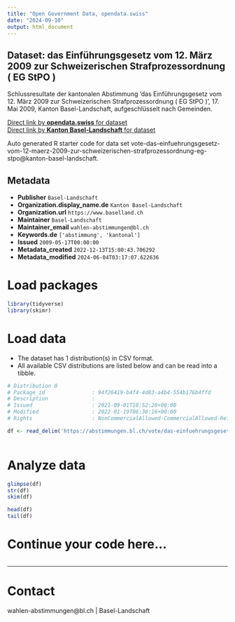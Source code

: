 ```yaml
---
title: "Open Government Data, opendata.swiss"
date: "2024-09-10"
output: html_document
---
```


## Dataset: das Einführungsgesetz vom 12. März 2009 zur Schweizerischen Strafprozessordnung ( EG StPO )

Schlussresultate der kantonalen Abstimmung 'das Einführungsgesetz vom 12. März 2009 zur Schweizerischen Strafprozessordnung ( EG StPO )', 17. Mai 2009, Kanton Basel-Landschaft, aufgeschlüsselt nach Gemeinden.

[Direct link by **opendata.swiss** for dataset](https://opendata.swiss/de/dataset/das-einfuhrungsgesetz-vom-12-marz-2009-zur-schweizerischen-strafprozessordnung-eg-stpo)<br>
[Direct link by **Kanton Basel-Landschaft** for dataset](https://abstimmungen.bl.ch/vote/das-einfuehrungsgesetz-vom-12-maerz-2009-zur-schweizerischen-strafprozessordnung-eg-stpo/data)

Auto generated R starter code for data set vote-das-einfuehrungsgesetz-vom-12-maerz-2009-zur-schweizerischen-strafprozessordnung-eg-stpo@kanton-basel-landschaft.

## Metadata

- **Publisher** `Basel-Landschaft`
- **Organization.display_name.de** `Kanton Basel-Landschaft`
- **Organization.url** `https://www.baselland.ch`
- **Maintainer** `Basel-Landschaft`
- **Maintainer_email** `wahlen-abstimmungen@bl.ch`
- **Keywords.de** `['abstimmung', 'kantonal']`
- **Issued** `2009-05-17T00:00:00`
- **Metadata_created** `2022-12-13T15:00:43.706292`
- **Metadata_modified** `2024-06-04T03:17:07.622636`


# Load packages

```r

library(tidyverse)
library(skimr)

```

# Load data

-   The dataset has 1 distribution(s) in CSV format.
-   All available CSV distributions are listed below and can be read into a tibble.

```r

# Distribution 0
# Package_id               : 94f26419-b4f4-4d83-a4b4-554b176b4ffd
# Description              : 
# Issued                   : 2021-09-01T18:52:28+00:00
# Modified                 : 2022-01-19T06:36:16+00:00
# Rights                   : NonCommercialAllowed-CommercialAllowed-ReferenceRequired

df <- read_delim('https://abstimmungen.bl.ch/vote/das-einfuehrungsgesetz-vom-12-maerz-2009-zur-schweizerischen-strafprozessordnung-eg-stpo/data-csv')



```

# Analyze data

```r

glimpse(df)
str(df)
skim(df)

head(df)
tail(df)

```

# Continue your code here...

```r

```

------------------------------------------------------------------------

# Contact

wahlen-abstimmungen@bl.ch | Basel-Landschaft
